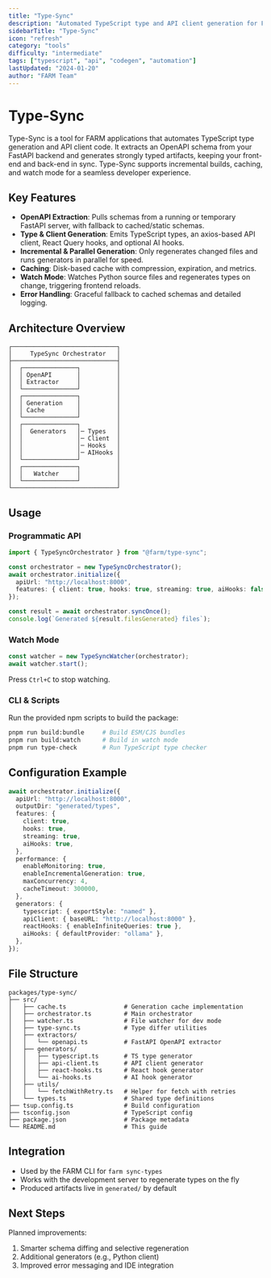 ```yaml
---
title: "Type-Sync"
description: "Automated TypeScript type and API client generation for FARM applications"
sidebarTitle: "Type-Sync"
icon: "refresh"
category: "tools"
difficulty: "intermediate"
tags: ["typescript", "api", "codegen", "automation"]
lastUpdated: "2024-01-20"
author: "FARM Team"
---
```


# Type-Sync

Type-Sync is a tool for FARM applications that automates TypeScript type generation and API client code. It extracts an OpenAPI schema from your FastAPI backend and generates strongly typed artifacts, keeping your front-end and back-end in sync. Type-Sync supports incremental builds, caching, and watch mode for a seamless developer experience.

## Key Features

- **OpenAPI Extraction**: Pulls schemas from a running or temporary FastAPI server, with fallback to cached/static schemas.
- **Type & Client Generation**: Emits TypeScript types, an axios-based API client, React Query hooks, and optional AI hooks.
- **Incremental & Parallel Generation**: Only regenerates changed files and runs generators in parallel for speed.
- **Caching**: Disk-based cache with compression, expiration, and metrics.
- **Watch Mode**: Watches Python source files and regenerates types on change, triggering frontend reloads.
- **Error Handling**: Graceful fallback to cached schemas and detailed logging.

## Architecture Overview

```
┌─────────────────────────────┐
│     TypeSync Orchestrator   │
├─────────────────────────────┤
│  ┌───────────────┐          │
│  │ OpenAPI       │          │
│  │ Extractor     │          │
│  └───────────────┘          │
│  ┌───────────────┐          │
│  │ Generation    │          │
│  │ Cache         │          │
│  └───────────────┘          │
│  ┌───────────────┐          │
│  │  Generators   │─ Types   │
│  │               │─ Client  │
│  │               │─ Hooks   │
│  │               │─ AIHooks │
│  └───────────────┘          │
│  ┌───────────────┐          │
│  │   Watcher     │          │
│  └───────────────┘          │
└─────────────────────────────┘
```

## Usage

### Programmatic API

```ts
import { TypeSyncOrchestrator } from "@farm/type-sync";

const orchestrator = new TypeSyncOrchestrator();
await orchestrator.initialize({
  apiUrl: "http://localhost:8000",
  features: { client: true, hooks: true, streaming: true, aiHooks: false },
});

const result = await orchestrator.syncOnce();
console.log(`Generated ${result.filesGenerated} files`);
```

### Watch Mode

```ts
const watcher = new TypeSyncWatcher(orchestrator);
await watcher.start();
```

Press `Ctrl+C` to stop watching.

### CLI & Scripts

Run the provided npm scripts to build the package:

```bash
pnpm run build:bundle     # Build ESM/CJS bundles
pnpm run build:watch      # Build in watch mode
pnpm run type-check       # Run TypeScript type checker
```

## Configuration Example

```ts
await orchestrator.initialize({
  apiUrl: "http://localhost:8000",
  outputDir: "generated/types",
  features: {
    client: true,
    hooks: true,
    streaming: true,
    aiHooks: true,
  },
  performance: {
    enableMonitoring: true,
    enableIncrementalGeneration: true,
    maxConcurrency: 4,
    cacheTimeout: 300000,
  },
  generators: {
    typescript: { exportStyle: "named" },
    apiClient: { baseURL: "http://localhost:8000" },
    reactHooks: { enableInfiniteQueries: true },
    aiHooks: { defaultProvider: "ollama" },
  },
});
```

## File Structure

```
packages/type-sync/
├── src/
│   ├── cache.ts                # Generation cache implementation
│   ├── orchestrator.ts         # Main orchestrator
│   ├── watcher.ts              # File watcher for dev mode
│   ├── type-sync.ts            # Type differ utilities
│   ├── extractors/
│   │   └── openapi.ts          # FastAPI OpenAPI extractor
│   ├── generators/
│   │   ├── typescript.ts       # TS type generator
│   │   ├── api-client.ts       # API client generator
│   │   ├── react-hooks.ts      # React hook generator
│   │   └── ai-hooks.ts         # AI hook generator
│   ├── utils/
│   │   └── fetchWithRetry.ts   # Helper for fetch with retries
│   └── types.ts                # Shared type definitions
├── tsup.config.ts              # Build configuration
├── tsconfig.json               # TypeScript config
├── package.json                # Package metadata
└── README.md                   # This guide
```

## Integration

- Used by the FARM CLI for `farm sync-types`
- Works with the development server to regenerate types on the fly
- Produced artifacts live in `generated/` by default

## Next Steps

Planned improvements:

1. Smarter schema diffing and selective regeneration
2. Additional generators (e.g., Python client)
3. Improved error messaging and IDE integration

